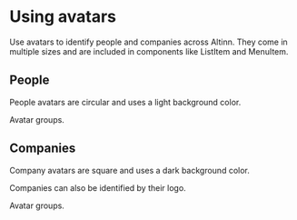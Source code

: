 
<Meta title="Components/Avatar" />

# Using avatars

Use avatars to identify people and companies across Altinn. They come in multiple sizes and are included
in components like ListItem and MenuItem.

## People

People avatars are circular and uses a light background color.

<Canvas of={AvatarStories.Person} />

Avatar groups.

<Canvas of={AvatarGroupStories.People} />

## Companies

Company avatars are square and uses a dark background color.

<Canvas of={AvatarStories.Company} />

Companies can also be identified by their logo.

<Canvas of={AvatarStories.Logo} />

Avatar groups.

<Canvas of={AvatarGroupStories.Companies} />
